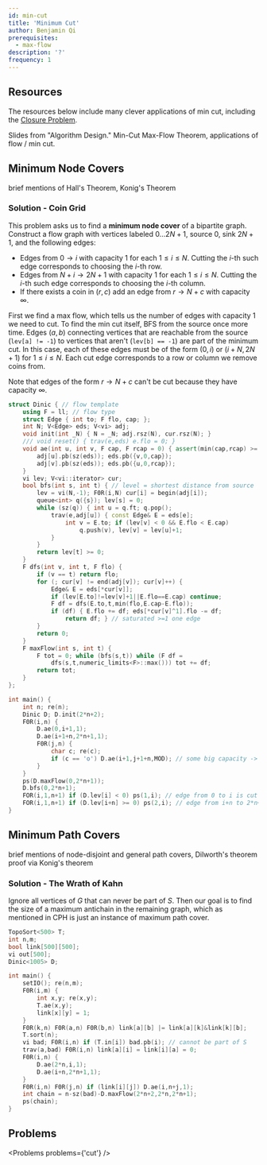 ```yaml
---
id: min-cut
title: 'Minimum Cut'
author: Benjamin Qi
prerequisites:
  - max-flow
description: '?'
frequency: 1
---
```


## Resources

The resources below include many clever applications of min cut, including the
[Closure Problem](https://en.wikipedia.org/wiki/Closure_problem).

<Resources>
	<Resource
		source="CPC"
		title="10 - Network Flow"
		url="10_graphs_3_network_flow"
		starred
	>
		Slides from "Algorithm Design." Min-Cut Max-Flow Theorem, applications of
		flow / min cut.
	</Resource>
</Resources>

## Minimum Node Covers

<FocusProblem problem={problems.minEx[0]} />

<Resources>
	<Resource source="CPH" title="20.3 - Maximum Matchings" starred>
		brief mentions of Hall's Theorem, Konig's Theorem
	</Resource>
</Resources>

### Solution - Coin Grid

This problem asks us to find a **minimum node cover** of a bipartite graph.
Construct a flow graph with vertices labeled $0\ldots 2N+1$, source $0$, sink
$2N+1$, and the following edges:

- Edges from $0\to i$ with capacity $1$ for each $1\le i\le N$. Cutting the
  $i$-th such edge corresponds to choosing the $i$-th row.
- Edges from $N+i\to 2N+1$ with capacity $1$ for each $1\le i\le N$. Cutting the
  $i$-th such edge corresponds to choosing the $i$-th column.
- If there exists a coin in $(r,c)$ add an edge from $r\to N+c$ with capacity
  $\infty$.

First we find a max flow, which tells us the number of edges with capacity 1 we
need to cut. To find the min cut itself, BFS from the source once more time.
Edges $(a,b)$ connecting vertices that are reachable from the source
(`lev[a] != -1`) to vertices that aren't (`lev[b] == -1`) are part of the
minimum cut. In this case, each of these edges must be of the form $(0,i)$ or
$(i+N,2N+1)$ for $1\le i\le N$. Each cut edge corresponds to a row or column we
remove coins from.

Note that edges of the form $r\to N+c$ can't be cut because they have capacity
$\infty$.

```cpp
struct Dinic { // flow template
	using F = ll; // flow type
	struct Edge { int to; F flo, cap; };
	int N; V<Edge> eds; V<vi> adj;
	void init(int _N) { N = _N; adj.rsz(N), cur.rsz(N); }
	/// void reset() { trav(e,eds) e.flo = 0; }
	void ae(int u, int v, F cap, F rcap = 0) { assert(min(cap,rcap) >= 0);
		adj[u].pb(sz(eds)); eds.pb({v,0,cap});
		adj[v].pb(sz(eds)); eds.pb({u,0,rcap});
	}
	vi lev; V<vi::iterator> cur;
	bool bfs(int s, int t) { // level = shortest distance from source
		lev = vi(N,-1); F0R(i,N) cur[i] = begin(adj[i]);
		queue<int> q({s}); lev[s] = 0;
		while (sz(q)) { int u = q.ft; q.pop();
			trav(e,adj[u]) { const Edge& E = eds[e];
				int v = E.to; if (lev[v] < 0 && E.flo < E.cap)
					q.push(v), lev[v] = lev[u]+1;
			}
		}
		return lev[t] >= 0;
	}
	F dfs(int v, int t, F flo) {
		if (v == t) return flo;
		for (; cur[v] != end(adj[v]); cur[v]++) {
			Edge& E = eds[*cur[v]];
			if (lev[E.to]!=lev[v]+1||E.flo==E.cap) continue;
			F df = dfs(E.to,t,min(flo,E.cap-E.flo));
			if (df) { E.flo += df; eds[*cur[v]^1].flo -= df;
				return df; } // saturated >=1 one edge
		}
		return 0;
	}
	F maxFlow(int s, int t) {
		F tot = 0; while (bfs(s,t)) while (F df =
			dfs(s,t,numeric_limits<F>::max())) tot += df;
		return tot;
	}
};

int main() {
	int n; re(n);
	Dinic D; D.init(2*n+2);
	F0R(i,n) {
		D.ae(0,i+1,1);
		D.ae(i+1+n,2*n+1,1);
		F0R(j,n) {
			char c; re(c);
			if (c == 'o') D.ae(i+1,j+1+n,MOD); // some big capacity -> not cut
		}
	}
	ps(D.maxFlow(0,2*n+1));
	D.bfs(0,2*n+1);
	FOR(i,1,n+1) if (D.lev[i] < 0) ps(1,i); // edge from 0 to i is cut
	FOR(i,1,n+1) if (D.lev[i+n] >= 0) ps(2,i); // edge from i+n to 2*n+1 is cut
}
```

## Minimum Path Covers

<FocusProblem problem={problems.pathEx[0]} />

<Resources>
	<Resource source="CPH" title="20.4 - Path Covers" starred>
		brief mentions of node-disjoint and general path covers, Dilworth's theorem
	</Resource>
	<Resource
		source="Wikipedia"
		title="Dilworth's Theorem"
		url="https://en.wikipedia.org/wiki/Dilworth%27s_theorem#Proof_via_K%C5%91nig's_theorem"
	>
		proof via Konig's theorem
	</Resource>
</Resources>

### Solution - The Wrath of Kahn

Ignore all vertices of $G$ that can never be part of $S$. Then our goal is to
find the size of a maximum antichain in the remaining graph, which as mentioned
in CPH is just an instance of maximum path cover.

```cpp
TopoSort<500> T;
int n,m;
bool link[500][500];
vi out[500];
Dinic<1005> D;

int main() {
	setIO(); re(n,m);
	F0R(i,m) {
		int x,y; re(x,y);
		T.ae(x,y);
		link[x][y] = 1;
	}
	F0R(k,n) F0R(a,n) F0R(b,n) link[a][b] |= link[a][k]&link[k][b];
	T.sort(n);
	vi bad; F0R(i,n) if (T.in[i]) bad.pb(i); // cannot be part of S
	trav(a,bad) F0R(i,n) link[a][i] = link[i][a] = 0;
	F0R(i,n) {
		D.ae(2*n,i,1);
		D.ae(i+n,2*n+1,1);
	}
	F0R(i,n) F0R(j,n) if (link[i][j]) D.ae(i,n+j,1);
	int chain = n-sz(bad)-D.maxFlow(2*n+2,2*n,2*n+1);
	ps(chain);
}
```

## Problems

<Problems problems={'cut'} />
